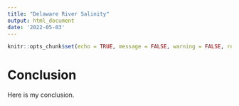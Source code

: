 ```yaml
---
title: "Delaware River Salinity"
output: html_document
date: '2022-05-03'
---
```

```r
knitr::opts_chunk$set(echo = TRUE, message = FALSE, warning = FALSE, results = TRUE)
```

# Conclusion

Here is my conclusion.
